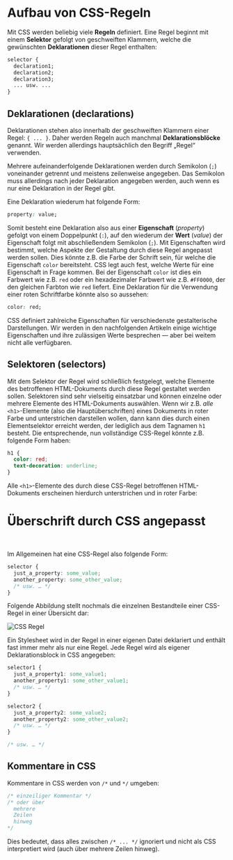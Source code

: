 # Aufbau von CSS-Regeln

Mit CSS werden beliebig viele **Regeln** definiert. Eine Regel
beginnt mit einem **Selektor** gefolgt von geschweiften Klammern, welche die
gewünschten **Deklarationen** dieser Regel enthalten:

```css
selector {
  declaration1;
  declaration2;
  declaration3;
  ... usw. ...
}
```

## Deklarationen (declarations)

Deklarationen stehen also innerhalb der geschweiften Klammern einer Regel: `{ ... }`.
Daher werden Regeln auch manchmal **Deklarationsblöcke** genannt. Wir werden
allerdings hauptsächlich den Begriff „Regel“ verwenden.

Mehrere aufeinanderfolgende Deklarationen werden durch Semikolon (`;`) voneinander
getrennt und meistens zeilenweise angegeben. Das Semikolon muss allerdings nach
jeder Deklaration angegeben werden, auch wenn es nur eine Deklaration in der Regel gibt.

Eine Deklaration wiederum hat folgende Form:

```css
property: value;
```

Somit besteht eine Deklaration also aus einer **Eigenschaft** (_property_) gefolgt
von einem Doppelpunkt (`:`), auf den wiederum der **Wert** (_value_) der Eigenschaft
folgt mit abschließendem Semikolon (`;`). Mit Eigenschaften wird bestimmt, welche
Aspekte der Gestaltung durch diese Regel angepasst werden sollen. Dies könnte z.B.
die Farbe der Schrift sein, für welche die Eigenschaft `color` bereitsteht.
CSS legt auch fest, welche Werte für eine Eigenschaft in Frage kommen. Bei der
Eigenschaft `color` ist dies ein Farbwert wie z.B. `red` oder ein hexadezimaler
Farbwert wie z.B. `#FF0000`, der den gleichen Farbton wie `red` liefert. Eine
Deklaration für die Verwendung einer roten Schriftfarbe könnte also so aussehen:

```css
color: red;
```

CSS definiert zahlreiche Eigenschaften für verschiedenste gestalterische Darstellungen.
Wir werden in den nachfolgenden Artikeln einige wichtige Eigenschaften und ihre zulässigen
Werte besprechen &mdash; aber bei weitem nicht alle verfügbaren.

## Selektoren (selectors)

Mit dem Selektor der Regel wird schließlich festgelegt, welche Elemente des betroffenen
HTML-Dokuments durch diese Regel gestaltet werden sollen. Selektoren sind sehr vielseitig
einsatzbar und können einzelne oder mehrere Elemente des HTML-Dokuments auswählen. Wenn
wir z.B. _alle_ `<h1>`-Elemente (also die Hauptüberschriften) eines Dokuments in roter
Farbe und unterstrichen darstellen wollen, dann kann dies durch einen Elementselektor
erreicht werden, der lediglich aus dem Tagnamen `h1` besteht. Die entsprechende, nun
vollständige CSS-Regel könnte z.B. folgende Form haben:

```css
h1 {
  color: red;
  text-decoration: underline;
}
```

Alle `<h1>`-Elemente des durch diese CSS-Regel betroffenen HTML-Dokuments erscheinen
hierdurch unterstrichen und in roter Farbe:

<h1 style={{fontFamily: "serif", color: "red", textDecoration: "underline", marginTop: "0px"}}>Überschrift durch CSS angepasst</h1>
<br/>

Im Allgemeinen hat eine CSS-Regel also folgende Form:

```css
selector {
  just_a_property: some_value;
  another_property: some_other_value;
  /* usw. … */
}
```

Folgende Abbildung stellt nochmals die einzelnen Bestandteile einer CSS-Regel
in einer Übersicht dar:
<br/>

![CSS Regel](/images/css/regel.png)

Ein Stylesheet wird in der Regel in einer eigenen Datei deklariert und enthält fast immer
mehr als nur eine Regel. Jede Regel wird als eigener Deklarationsblock in CSS angegeben:

```css
selector1 {
  just_a_property1: some_value1;
  another_property1: some_other_value1;
  /* usw. … */
}

selector2 {
  just_a_property2: some_value2;
  another_property2: some_other_value2;
  /* usw. … */
}

/* usw. … */
```

## Kommentare in CSS

Kommentare in CSS werden von `/*` und `*/` umgeben:

```css
/* einzeiliger Kommentar */
/* oder über
  mehrere
  Zeilen
  hinweg
*/
```

Dies bedeutet, dass alles zwischen `/* ... */` ignoriert und nicht als CSS interpretiert
wird (auch über mehrere Zeilen hinweg).
